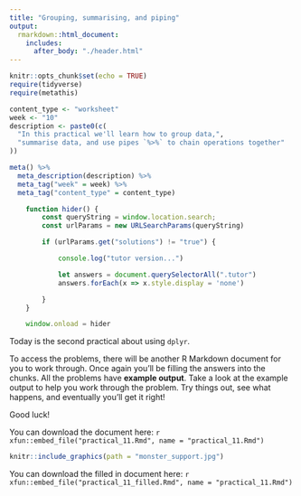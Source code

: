 ```yaml
---
title: "Grouping, summarising, and piping"
output:
  rmarkdown::html_document:
    includes:
      after_body: "./header.html"
---
```


```r
knitr::opts_chunk$set(echo = TRUE)
require(tidyverse)
require(metathis)

```  



```r
content_type <- "worksheet"
week <- "10"
description <- paste0(c(
  "In this practical we'll learn how to group data,",
  "summarise data, and use pipes `%>%` to chain operations together"
))

meta() %>%
  meta_description(description) %>%
  meta_tag("week" = week) %>%
  meta_tag("content_type" = content_type)
```


```js
    function hider() {
        const queryString = window.location.search;
        const urlParams = new URLSearchParams(queryString)

        if (urlParams.get("solutions") != "true") {

            console.log("tutor version...")

            let answers = document.querySelectorAll(".tutor")
            answers.forEach(x => x.style.display = 'none')

        }
    }

    window.onload = hider

```

Today is the second practical about using `dplyr`.

To access the problems, there will be another R Markdown document for you to work through. Once again you'll be filling the answers into the chunks. All the problems have **example output**. Take a look at the example output to help you work through the problem. Try things out, see what happens, and eventually you'll get it right!

Good luck!

You can download the document here: `r xfun::embed_file("practical_11.Rmd",
name = "practical_11.Rmd")`


```r
knitr::include_graphics(path = "monster_support.jpg")
```

:::{.tutor}

You can download the filled in document here: 
`r xfun::embed_file("practical_11_filled.Rmd", name = "practical_11.Rmd")` 


:::
